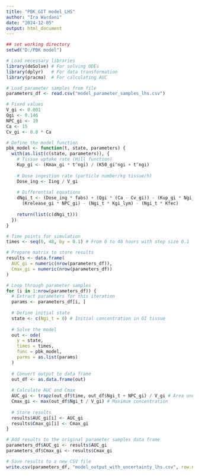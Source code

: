---
title: "PBK_GIT model_LHS"
author: "Ira Wardani"
date: "2024-12-05"
output: html_document
---

```{r}
## set working directory
setwd("D:/PBK model")

```

```{r}

# Load necessary libraries
library(deSolve) # For solving ODEs
library(dplyr)   # For data transformation
library(pracma)  # For calculating AUC

```

```{r}

# Load parameter samples from file
parameters_df <- read.csv("model_parameter_samples_lhs.csv")

```

```{r}

# Fixed values
V_gi <- 0.001
Qgi <- 0.146
NPC_gi <- 10 
Ca <- 15
Cv_gi <- 0.8 * Ca

```

```{r}

# Define the model function
pbk_model <- function(t, state, parameters) {
  with(as.list(c(state, parameters)), {
    # Tissue uptake rate (Hill function)
    Kup_gi <- (Kmax_gi * t^ngi) / (K50_gi^ngi + t^ngi)
    
    # Dose ingestion rate (particle number/kg tissue/h)
    Dose_ing <- Iing / V_gi
    
    # Differential equations
    dNgi_t <- (Dose_ing * fabs) + (Qgi * (Ca - Cv_gi)) - (Kup_gi * Ngi_t) +
      (Krelease_gi * NPC_gi) - (Ngi_t * Kgi_lym) - (Ngi_t * Kfec)
    
    return(list(c(dNgi_t)))
  })
}

```

```{r}

# Time points for simulation
times <- seq(0, 48, by = 0.1) # From 0 to 48 hours with step size 0.1

```

```{r}

# Prepare matrix to store results
results <- data.frame(
  AUC_gi = numeric(nrow(parameters_df)),
  Cmax_gi = numeric(nrow(parameters_df))
)

```

```{r}

# Loop through parameter samples
for (i in 1:nrow(parameters_df)) {
  # Extract parameters for this iteration
  params <- parameters_df[i, ]
  
  # Define initial state
  state <- c(Ngi_t = 0) # Initial concentration in GI tissue
  
  # Solve the model
  out <- ode(
    y = state,
    times = times,
    func = pbk_model,
    parms = as.list(params)
  )
  
  # Convert output to data frame
  out_df <- as.data.frame(out)
  
  # Calculate AUC and Cmax
  AUC_gi <- trapz(out_df$time, out_df$Ngi_t + NPC_gi) / V_gi # Area under the curve
  Cmax_gi <- max(out_df$Ngi_t / V_gi) # Maximum concentration
  
  # Store results
  results$AUC_gi[i] <- AUC_gi
  results$Cmax_gi[i] <- Cmax_gi
}

```

```{r}

# Add results to the original parameter samples data frame
parameters_df$AUC_gi <- results$AUC_gi
parameters_df$Cmax_gi <- results$Cmax_gi

```

```{r}

# Save results to a new CSV file
write.csv(parameters_df, "model_output_with_uncertainty_lhs.csv", row.names = FALSE)

```